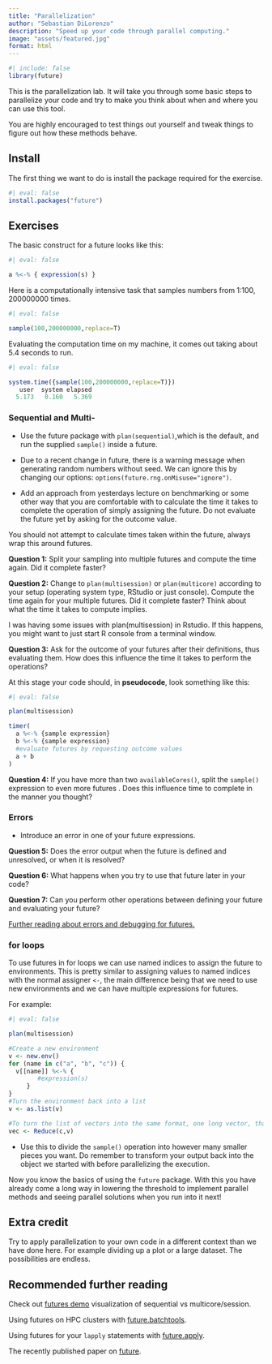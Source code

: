 ```yaml
---
title: "Parallelization"
author: "Sebastian DiLorenzo"
description: "Speed up your code through parallel computing."
image: "assets/featured.jpg"
format: html
---
```


```r
#| include: false
library(future)
```

::: {.callout-note}
This is the parallelization lab. It will take you through some basic steps to parallelize your code and try to make you think about when and where you can use this tool.

You are highly encouraged to test things out yourself and tweak things to figure out how these methods behave.
:::

## Install

The first thing we want to do is install the package required for the exercise.

```r
#| eval: false
install.packages("future")
```

## Exercises

The basic construct for a future looks like this:

```r
#| eval: false

a %<-% { expression(s) }
```

Here is a computationally intensive task that samples numbers from 1:100, 200000000 times.

```r
#| eval: false

sample(100,200000000,replace=T)
```

Evaluating the computation time on my machine, it comes out taking about 5.4 seconds to run.

```r
#| eval: false

system.time({sample(100,200000000,replace=T)})
   user  system elapsed 
  5.173   0.160   5.369 
```

### Sequential and Multi-

- Use the future package with `plan(sequential)`,which is the default, and run the supplied `sample()` inside a future.

- Due to a recent change in future, there is a warning message when generating random numbers without seed. We can ignore this by changing our options: `options(future.rng.onMisuse="ignore")`.

- Add an approach from yesterdays lecture on benchmarking or some other way that you are comfortable with to calculate the time it takes to complete the operation of simply assigning the future. Do not evaluate the future yet by asking for the outcome value.

::: {.callout-note}
You should not attempt to calculate times taken within the future, always wrap this around futures.
:::

**Question 1:** Split your sampling into multiple futures and compute the time again. Did it complete faster?

**Question 2:** Change to `plan(multisession)` or `plan(multicore)` according to your setup (operating system type, RStudio or just console). Compute the time again for your multiple futures. Did it complete faster? Think about what the time it takes to compute implies.

::: {.callout-note}
I was having some issues with plan(multisession) in Rstudio. If this happens, you might want to just start R console from a terminal window.
:::

**Question 3:** Ask for the outcome of your futures after their definitions, thus evaluating them. How does this influence the time it takes to perform the operations?

At this stage your code should, in **pseudocode**, look something like this:

```r
#| eval: false

plan(multisession)

timer(
  a %<-% {sample expression}
  b %<-% {sample expression}
  #evaluate futures by requesting outcome values
  a + b
)
```

**Question 4:** If you have more than two `availableCores()`, split the `sample()` expression to even more futures . Does this influence time to complete in the manner you thought?

### Errors

-   Introduce an error in one of your future expressions.

**Question 5:** Does the error output when the future is defined and unresolved, or when it is resolved?

**Question 6:** What happens when you try to use that future later in your code?

**Question 7:** Can you perform other operations between defining your future and evaluating your future?

[Further reading about errors and debugging for futures.](https://github.com/HenrikBengtsson/future#failed-futures)

### for loops

To use futures in for loops we can use named indices to assign the future to environments. This is pretty similar to assigning values to named indices with the normal assigner `<-`, the main difference being that we need to use new environments and we can have multiple expressions for futures.

For example:

```r
#| eval: false

plan(multisession)

#Create a new environment
v <- new.env()
for (name in c("a", "b", "c")) {
  v[[name]] %<-% {
        #expression(s)
     }
}
#Turn the environment back into a list
v <- as.list(v)

#To turn the list of vectors into the same format, one long vector, that we had above when running "a + b + c"
vec <- Reduce(c,v)
```

- Use this to divide the `sample()` operation into however many smaller pieces you want. Do remember to transform your output back into the object we started with before parallelizing the execution.

Now you know the basics of using the `future` package. With this you have already come a long way in lowering the threshold to implement parallel methods and seeing parallel solutions when you run into it next!

## Extra credit

Try to apply parallelization to your own code in a different context than we have done here. For example dividing up a plot or a large dataset. The possibilities are endless.

## Recommended further reading

Check out [futures demo](https://github.com/HenrikBengtsson/future#demos) visualization of sequential vs multicore/session.

Using futures on HPC clusters with [future.batchtools](https://github.com/HenrikBengtsson/future.batchtools).

Using futures for your `lapply` statements with [future.apply](https://github.com/HenrikBengtsson/future.apply).

The recently published paper on [future](https://journal.r-project.org/archive/2021/RJ-2021-048/RJ-2021-048.pdf).